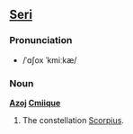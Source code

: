==[[Seri]]==
===Pronunciation===
*/ˈɑʃox ˈkmiːkæ/

===Noun===
'''[[Azoj]] [[Cmiique]]'''

#The constellation [[Scorpius]].